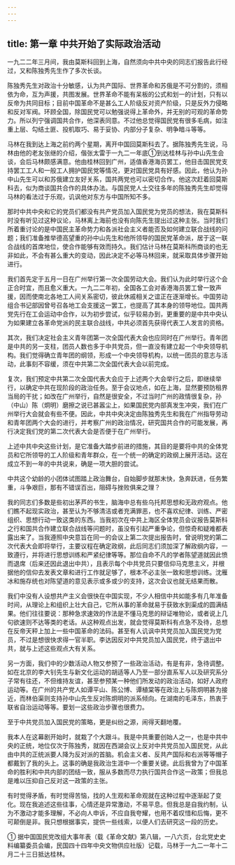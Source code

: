 ```yaml
---
---
---
```

title: 第一章 中共开始了实际政治活动
---




一九二二年三月间，我由莫斯科回到上海，自然须向中共中央的同志们报告此行经过，又和陈独秀先生作了多次长谈。

陈独秀先生对政治十分敏感，认为共产国际、世界革命和苏俄是不可分割的，须相依为命，互为声援，共图发展。世界革命不能有呆板的公式和划一的计划，只有以反帝为共同目标；目前中国革命不是甚么工人阶级反对资产阶级，只是反外力侵略和反对军阀。环顾全国，除国民党可以勉强说得上革命外，并无别的可观的革命势力。所以列宁强调国共合作，他深表同意。不过他总觉得国民党有很多毛病，如注重上层、勾结土匪、投机取巧、易于妥协、内部分子复杂、明争暗斗等等。

马林在我到达上海之前约两个星期，离开中国回莫斯科去了。据陈独秀先生说，马林由他的老友张继的介绍，偕张太雷于一九二一年底①到达桂林与孙中山先生会谈，会后马林颇感满意。他由桂林回到广州，适值香港海员罢工，他目击国民党支持罢工工人和一般工人拥护国民党等情况，更对国民党具有好感。因此，他认为孙中山先生可以和苏俄建立友好关系，国共两党也可以密切合作。他这次赶着回莫斯科去，似为商谈国共合作的具体办法。与国民党人士交往多年的陈独秀先生却觉得马林的看法过于乐观，讥讽他对东方与中国所知不多。

那时中共中央和它的党员们都没有共产党员加入国民党为党员的想法，我在莫斯科时没有听见过这种议论，马林离上海前也没有向陈先生提出过这种主张。当时我们所着重讨论的是中国民主革命势力和各派社会主义者能否及如何建立联合战线的问题；我们准备推举德高望重的孙中山先生和他所领导的国民党革命派，居于这一联合战线的首席地位，使合作能够有效而持久。我们估计马林在莫斯科所商谈的也无非如此，不会有甚么重大的变动，因此决定不必等马林回来，就采取具体步骤开始进行。

我们首先定于五月一日在广州举行第一次全国劳动大会。我们认为此时举行这个会正合时宜，而且愈义重大。一九二二年初，全国各工会对香港海员罢工曾一致声援，因而使南北各地工人间关系密切，彼此休戚相关之谊正在逐渐增长。中国劳动组合书记部因曾号召各地工会支援这一罢工，也提高了其本身的领导地位。国共两党先行在工会运动中合作，以为初步尝试，似乎较易办到，更重要的是中共中央认为如果建立各革命党派的民主联合战线，中共必须首先获得代表工人发言的资格。

其次，我们决定社会主义青年团第一次全国代表大会也应同时在广州举行。青年团是中共的另一支柱，团员人数也多于中共党员，但一直没有建立起一个中央领导机构。我们觉得确立青年团的纲领，形成一个中央领导机构，以统一团员的意志与活动，此事刻不容缓，须在中共第二次全国代表大会以前完成。

复次，我们预定中共第二次全国代表大会应于上述两个大会举行之后，即继续举行，以确定中共在现阶段的政治任务。至于会议地点，如在上海，显然要预防租界当局的干扰；如改在广州举行，自然是很安全，不过当时广州的政情很复杂，孙（中山）陈（炯明）磨擦之说已甚嚣尘上，如果国民党内部真发生冲突，我们在广州举行大会就会有些不便。因此，中共中央决定由陈独秀先生和我在广州指导劳动和青年团两个大会的进行，并考察广州的政治情况，研究国共合作的可能发展，再行决定我们党的第二次代表大会是否便于在广州举行。

上述中共中央这些计划，是它准备大踏步前进的措施，其目的是要将中共的全体党员和它所领导的工人阶级和青年群众，在一个统一的确定的政纲上展开活动。这在成立不到一年的中共说来，确是一项大胆的尝试。

中共这个幼龄的小团体试图踏上政治舞台，自始脚步就那末快，急奔跃进，任务繁重，斗争艰巨，那有不错误百出，阻碍与挫败俱来之理？

我的同志们多数是些初出茅芦的书生，脑海中总有些乌托邦思想和无政府观点。他们瞧不起现实政治，甚至认为不够清洁或者充满罪恶，也不喜欢纪律、训练、严密组织、思想行动一致这类的东西。当我初次在中共上海区全体党员会议报告莫斯科之行和国共合作建立联合战线等问题时，虽没有引起严重争论，但惊奇和疑难都表露出来了。当我遵照中央意旨在同一的会议上第二次提出报告时，曾说明党的第二次代表大会即将举行，主要议程在确定政纲，此后同志们须加深了解政纲内容，一致遵行，并将进行思想训练和严紧纪律等等。那位自命不凡的学者陈望道就因此愤而退席（后来还因此退出中共），且表示每个中共党员只要信仰马克思主义，并根据他的信仰去发表文章和进行工作就足够了，根本不必主张一致和思想训练。沈雁冰和施存统也对陈望道的意见表示或多或少的支持，这次会议也就无结果而散。

我们中没有人设想共产主义会很快在中国实现，不少人相信中共如能多有几年准备时间，从理论上和组织上壮大自己，它所从事的革命就易于获致水到渠成的圆满结果。他们往往要说：那种急求速效的作法是不懂马克思的辩证唯物论，或者说上几句欲速则不达等类的老话。从这种观点出发，就会觉得莫斯科有点急不及待，总想在反帝天秤上加上一些中国革命的法码。甚至有人讥讽中共党员加入国民党为党员，不过是想很快求得一官半职。李达因反对中共党员加入国民党，终于退出中共，就与上述这些观点大有关系。

另一方面，我们中的少数活动人物又参预了一些政治活动，有是有非，急待调整。如在北京的李大钊先生与新文化运动的胡适等人乃至一部分直系军人以及研究系分子常有往还，不但维持友谊，甚至参预某一种他们所发动的政治活动，如好人政府运动等。在广州的共产党人如谭平山、陈公博、谭植棠等在政治上与陈炯明甚为接近，而林伯渠则支持孙中山先生反对陈炯明的派系倾向。在湖南的毛泽东，热衷于联省自治运动等等。要划一这些政治步骤也很费力。

至于中共党员加入国民党的策略，更是纠纷之源，闹得天翻地覆。

我本人在这幕剧开始时，就栽了个大跟斗。我是中共重要创始人之一，也是中共中央的正统，地位仅次于陈独秀，就因在西湖会议上反对中共党员加入国民党，从此由中共的正统派要人降为反对派的首脑。机会主义者、反共产国际和右派等等帽子都戴到了我的头上。这事的确是我政治生涯中一个重要关键。此后我曾为了中国革命的胜利和中共内部的团结一致，服从多数而尽力执行国共合作这一政策；但我总是难以压抑自己反对这一政策的主张。

有时觉得矛盾，有时觉得苦恼，找的人生观和革命观就在这种过程中逐渐起了变化。现在我追述这些往事，心情还是异常激动，不易平息。但我总是自我约制，认为不激动才能多理解，不必向人申诉，不应自我夸耀，也用不着叹惜和后悔，更不可颠倒是非。我只想根据事实，提供一些线索，以便人们去研究这一段的历史。

① 据中国国民党改组大事年表（载《革命文献》第八辑，一八六页，台北党史史料编纂委员会编，民国四十四年中央文物供应社版）记载，马林于一九二一年十二月二十三日抵达桂林。